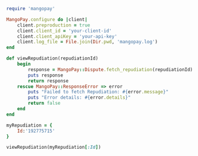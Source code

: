 ```ruby Ruby  
require 'mangopay'

MangoPay.configure do |client|
    client.preproduction = true
    client.client_id = 'your-client-id'
    client.client_apiKey = 'your-api-key'
    client.log_file = File.join(Dir.pwd, 'mangopay.log')
end

def viewRepudiation(repudiationId)
    begin
        response = MangoPay::Dispute.fetch_repudiation(repudiationId)
        puts response
        return response
    rescue MangoPay::ResponseError => error
        puts "Failed to fetch Repudiation: #{error.message}"
        puts "Error details: #{error.details}"
        return false
    end
end

myRepudiation = {
    Id:'192775715'
}

viewRepudiation(myRepudiation[:Id])  
```